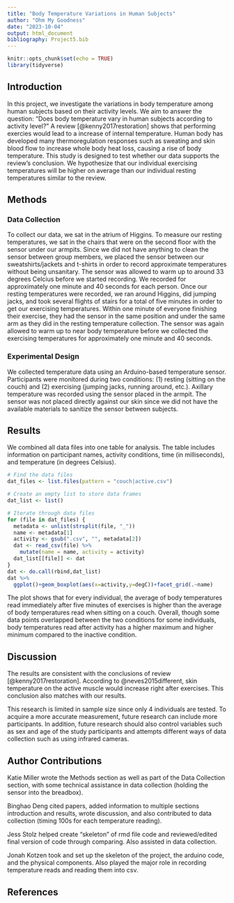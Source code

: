 ```yaml
---
title: "Body Temperature Variations in Human Subjects"
author: "Ohm My Goodness"
date: "2023-10-04"
output: html_document
bibliography: Project5.bib
---
```

```r
knitr::opts_chunk$set(echo = TRUE)
library(tidyverse)

```

## Introduction
In this project, we investigate the variations in body temperature among human subjects based on their activity levels. We aim to answer the question: "Does body temperature vary in human subjects according to activity level?" A review [@kenny2017restoration] shows that performing exercies would lead to a increase of internal temperature. Human body has developed many thermoregulation responses such as sweating and skin blood flow to increase whole body heat loss, causing a rise of body temperature. This study is designed to test whether our data supports the review's conclusion. We hypothesize that our individual exercising temperatures will be higher on average than our individual resting temperatures similar to the review.


## Methods
### Data Collection
To collect our data, we sat in the atrium of Higgins. To measure our resting temperatures, we sat in the chairs that were on the second floor with the sensor under our armpits. Since we did not have anything to clean the sensor between group members, we placed the sensor between our sweatshirts/jackets and t-shirts in order to record approximate temperatures without being unsanitary. The sensor was allowed to warm up to around 33 degrees Celcius before we started recording. We recorded for approximately one minute and 40 seconds for each person. Once our resting temperatures were recorded, we ran around Higgins, did jumping jacks, and took several flights of stairs for a total of five minutes in order to get our exercising temperatures. Within one minute of everyone finishing their exercise, they had the sensor in the same position and under the same arm as they did in the resting temperature collection. The sensor was again allowed to warm up to near body temperature before we collected the exercising temperatures for approximately one minute and 40 seconds.  

### Experimental Design
We collected temperature data using an Arduino-based temperature sensor. Participants were monitored during two conditions: (1) resting (sitting on the couch) and (2) exercising (jumping jacks, running around, etc.). Axillary temperature was recorded using the sensor placed in the armpit. The sensor was not placed directly against our skin since we did not have the available materials to sanitize the sensor between subjects.

## Results

We combined all data files into one table for analysis. The table includes information on participant names, activity conditions, time (in milliseconds), and temperature (in degrees Celsius).

```r

# Find the data files
dat_files <- list.files(pattern = "couch|active.csv")

# Create an empty list to store data frames
dat_list <- list()

# Iterate through data files
for (file in dat_files) {
  metadata <- unlist(strsplit(file, "_"))
  name <- metadata[1]
  activity <- gsub(".csv", "", metadata[2])
  dat <- read_csv(file) %>%
    mutate(name = name, activity = activity)
  dat_list[[file]] <- dat
}
dat <- do.call(rbind,dat_list)
dat %>% 
  ggplot()+geom_boxplot(aes(x=activity,y=degC))+facet_grid(.~name)
```

The plot shows that for every individual, the average of body temperatures read immediately after five minutes of exercises is higher than the average of body temperatures read when sitting on a couch. Overall, though some data points overlapped between the two conditions for some individuals, body temperatures read after activity has a higher maximum and higher minimum compared to the inactive condition.

## Discussion

The results are consistent with the conclusions of review [@kenny2017restoration]. According to @neves2015different, skin temperature on the active muscle would increase right after exercises. This conclusion also matches with our results.   

This research is limited in sample size since only 4 individuals are tested. To acquire a more accurate measurement, future research can include more participants. In addition, future research should also control variables such as sex and age of the study participants and attempts different ways of data collection such as using infrared cameras. 

## Author Contributions

Katie Miller wrote the Methods section as well as part of the Data Collection section, with some technical assistance in data collection (holding the sensor into the breadbox). 

Binghao Deng cited papers, added information to multiple sections introduction and results, wrote discussion, and also contributed to data collection (timing 100s for each temperature reading).

Jess Stolz helped create "skeleton" of rmd file code and reviewed/edited final version of code through comparing.  Also assisted in data collection. 

Jonah Kotzen took and set up the skeleton of the project, the arduino code, and the physical components. Also played the major role in recording temperature reads and reading them into csv.

## References